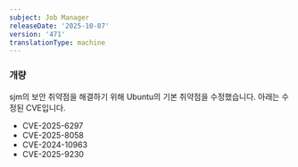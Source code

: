 ```yaml
---
subject: Job Manager
releaseDate: '2025-10-07'
version: '471'
translationType: machine
---
```


### 개량

sjm의 보안 취약점을 해결하기 위해 Ubuntu의 기본 취약점을 수정했습니다. 아래는 수정된 CVE입니다.

* CVE-2025-6297
* CVE-2025-8058
* CVE-2024-10963
* CVE-2025-9230